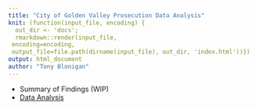 ```yaml
---
title: "City of Golden Valley Prosecution Data Analysis"
knit: (function(input_file, encoding) {
  out_dir <- 'docs';
  rmarkdown::render(input_file,
 encoding=encoding,
 output_file=file.path(dirname(input_file), out_dir, 'index.html'))})
output: html_document
author: "Tony Blonigan"
---
```


- Summary of Findings (WIP)
- [Data Analysis](https://tonyblonigan.github.io/city_of_golden_valley_prosecutions/data_analysis.html)